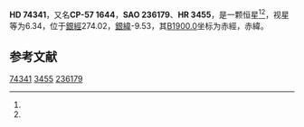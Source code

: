 {{Starbox begin
| name = HD 74341
}}
{{Starbox observe
| epoch = [[J2000.0|J2000.0]]
| constell = {{星座名待查}}<ref name=SIMBAD>{{cite web
 | url=http://simbad.u-strasbg.fr/simbad/sim-id?Ident=HR+3455
 | title=Pulsating variable Star
 | publisher=Centre de Données astronomiques de Strasbourg
 | work=SIMBAD
 | accessdate=2012-07-13
 | archive-date=2016-03-16
 | archive-url=https://web.archive.org/web/20160316082714/http://simbad.u-strasbg.fr/simbad/sim-id?Ident=HR+3455
 | dead-url=no
 }}</ref><ref name=DATA>{{cite web
 | url=http://vizier.u-strasbg.fr/viz-bin/VizieR-5?-out.add=.&-source=5050&-corr=PK=HR&-out.max=9999&HR=3455
 | title=VizieR Detailed Page
 | accessdate=2012-07-13
 | archive-date=2016-03-05
 | archive-url=https://web.archive.org/web/20160305031326/http://vizier.u-strasbg.fr/viz-bin/VizieR-5?-out.add=.&-source=5050&-corr=PK=HR&-out.max=9999&HR=3455
 | dead-url=no
 }}</ref>
| 星官 = 
| ra = {{RA|8|40|43.6}}<ref name=SIMBAD /><ref name=DATA />
| dec = {{DEC|-57|32|43}}<ref name=SIMBAD /><ref name=DATA />
| appmag_v = 6.34<ref name=SIMBAD /><ref name=DATA />
}}
{{Starbox character
| class = A3V<ref name=SIMBAD /><ref name=DATA />
| b-v = 0.2<ref name=SIMBAD /><ref name=DATA />
| u-b = 0.14<ref name=SIMBAD /><ref name=DATA />
| r-i = <ref name=SIMBAD /><ref name=DATA />
| variable = 
}}
{{Starbox astrometry
| radial_v = 0.14
| prop_mo_ra = 14
| parallax = 0.022
| p_error =
}}
{{Starbox catalog
| names =CP-57 1644，[[SAO星表|SAO]] 236179，[[HD星表|HD]] 74341，[[HR星表|HR]] 3455}}
{{Starbox reference |Simbad=HR+3455}}
{{Starbox end}}

'''HD 74341'''，又名'''CP-57 1644'''，'''SAO 236179'''、'''HR 3455'''，是一颗恒星<ref name=SIMBAD /><ref name=DATA />，视星等为6.34，位于[[銀道座標系|銀經]]274.02，[[銀道座標系|銀緯]]-9.53，其[[B1900.0|B1900.0]]坐标为赤經{{RA|8|38|16.6}}，赤緯{{DEC|-57|-9.53|20}}。

== 参考文献 ==
{{reflist}}

{{star-stub}}

[[Category:HD和HDE天體|74341]]
[[Category:HR天體|3455]]
[[Category:SAO天體|236179]]